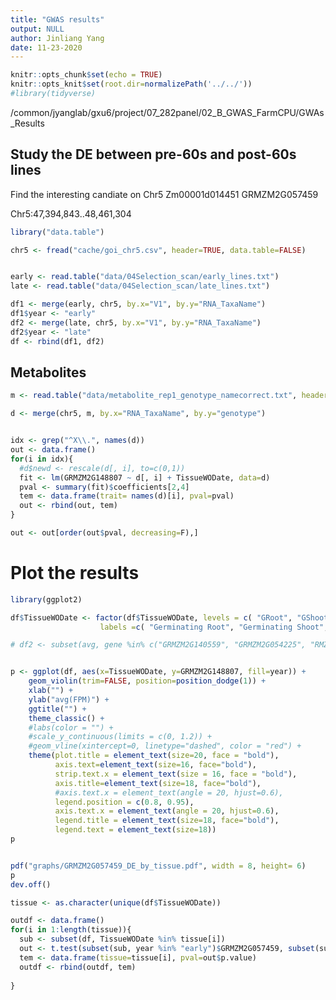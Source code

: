 ```yaml
---
title: "GWAS results"
output: NULL
author: Jinliang Yang
date: 11-23-2020
---
```



```r
knitr::opts_chunk$set(echo = TRUE) 
knitr::opts_knit$set(root.dir=normalizePath('../../')) 
#library(tidyverse)
```

/common/jyanglab/gxu6/project/07_282panel/02_B_GWAS_FarmCPU/GWAs_Results

## Study the DE between pre-60s and post-60s lines

Find the interesting candiate on Chr5 Zm00001d014451
GRMZM2G057459

Chr5:47,394,843..48,461,304

```r
library("data.table")

chr5 <- fread("cache/goi_chr5.csv", header=TRUE, data.table=FALSE)


early <- read.table("data/04Selection_scan/early_lines.txt")
late <- read.table("data/04Selection_scan/late_lines.txt")

df1 <- merge(early, chr5, by.x="V1", by.y="RNA_TaxaName")
df1$year <- "early"
df2 <- merge(late, chr5, by.x="V1", by.y="RNA_TaxaName")
df2$year <- "late"
df <- rbind(df1, df2)
```


## Metabolites

```r
m <- read.table("data/metabolite_rep1_genotype_namecorrect.txt", header=TRUE)

d <- merge(chr5, m, by.x="RNA_TaxaName", by.y="genotype")


idx <- grep("^X\\.", names(d))
out <- data.frame()
for(i in idx){
  #d$newd <- rescale(d[, i], to=c(0,1))
  fit <- lm(GRMZM2G148807 ~ d[, i] + TissueWODate, data=d)
  pval <- summary(fit)$coefficients[2,4]
  tem <- data.frame(trait= names(d)[i], pval=pval)
  out <- rbind(out, tem)
}

out <- out[order(out$pval, decreasing=F),]
```



# Plot the results

```r
library(ggplot2)

df$TissueWODate <- factor(df$TissueWODate, levels = c( "GRoot", "GShoot", "L3Base", "L3Mid", "L3Tip", "LMAD", "LMAN", "Kern"),
                    labels =c( "Germinating Root", "Germinating Shoot", "Leaf 3 base","Leaf 3 Middle", "Leaf 3 tip", "Adult leaf during the day", "Adult leaf at night","Kernels after pollination"))

# df2 <- subset(avg, gene %in% c("GRMZM2G140559", "GRMZM2G054225", "RMZM2G037048", "GRMZM2G020148", "GRMZM2G000231"))


p <- ggplot(df, aes(x=TissueWODate, y=GRMZM2G148807, fill=year)) +
    geom_violin(trim=FALSE, position=position_dodge(1)) +
    xlab("") +
    ylab("avg(FPM)") +
    ggtitle("") +
    theme_classic() +
    #labs(color = "") +
    #scale_y_continuous(limits = c(0, 1.2)) +
    #geom_vline(xintercept=0, linetype="dashed", color = "red") +
    theme(plot.title = element_text(size=20, face = "bold"), 
          axis.text=element_text(size=16, face="bold"),
          strip.text.x = element_text(size = 16, face = "bold"),
          axis.title=element_text(size=18, face="bold"),
          #axis.text.x = element_text(angle = 20, hjust=0.6),
          legend.position = c(0.8, 0.95), 
          axis.text.x = element_text(angle = 20, hjust=0.6),
          legend.title = element_text(size=18, face="bold"),
          legend.text = element_text(size=18))
p


pdf("graphs/GRMZM2G057459_DE_by_tissue.pdf", width = 8, height= 6)
p
dev.off()
```


```r
tissue <- as.character(unique(df$TissueWODate))

outdf <- data.frame()
for(i in 1:length(tissue)){
  sub <- subset(df, TissueWODate %in% tissue[i])
  out <- t.test(subset(sub, year %in% "early")$GRMZM2G057459, subset(sub, year %in% "late")$GRMZM2G057459)
  tem <- data.frame(tissue=tissue[i], pval=out$p.value)
  outdf <- rbind(outdf, tem)
  
}

```

